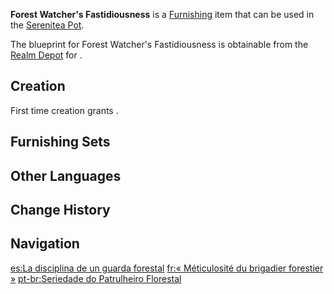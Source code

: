 {{Furnishing Infobox
|id             = 362233
|image          = Item Forest Watcher's Fastidiousness.png
|category       = Small Furnishing
|subcategory    = Ornament
|quality        = 4
|adeptal_energy = 90
|load           = 338
|reduced_load   = 254
|description    = A precise piece of laboratory equipment of appropriate size that appears to have the ability to automatically replenish the liquid in the main compartment. The containers at the sides can store two different kinds of potions to improve the overall safety of the equipment. Apart from using it for long-term research and observations, it can also be used to cultivate hydrophilic plants, or even act as a fish tank.
|mention        = 
|blueprint      = Realm Depot
|source1        = 
}}
'''Forest Watcher's Fastidiousness''' is a [[Furnishing]] item that can be used in the [[Serenitea Pot]].

The blueprint for Forest Watcher's Fastidiousness is obtainable from the [[Realm Depot]] for {{Item|Realm Currency|24|x=240}}.

==Creation==
First time creation grants {{Item|Trust|24|x=90}}.
{{Recipe
|type = Creation
|time = 16h
|White Iron Chunk = 4
|Iron Chunk = 4
|sort = White Iron Chunk;Iron Chunk
}}

==Furnishing Sets==
{{Craft Usage|type=Furnishing Set}}

==Other Languages==
{{Other Languages
|default_hidden = 1
|en      = Forest Watcher's Fastidiousness
|zhs     = 「巡林官的严谨」
|zhs_rm  = "Xúnlín-guān de Yánjǐn"
|zht     = 「巡林官的嚴謹」
|zht_rm  = "Xúnlín-guān de Yánjǐn"
|ja      = 「レンジャー長の厳密さ」
|ja_rm   = "Renjaa-chou no Genmitsusa"{{Assumed}}
|ko      = 「숲의 순찰관의 근엄」
|ko_rm   = "Sup-ui Sunchalgwan-ui Geuneom"
|es      = La disciplina de un guarda forestal
|fr      = «&nbsp;Méticulosité du brigadier forestier&nbsp;»
|ru      = Строгость лесного стража
|th      = "ความเข้มงวดของหัวหน้าเจ้าหน้าที่พิทักษ์ป่า"
|th_rm   = 
|vi      = Đội Trưởng Kiểm Lâm Cẩn Trọng
|de      = „Die Gewissenhaftigkeit des Waldhütermeisters“
|id      = Ketegasan Penjaga Hutan
|pt      = Seriedade do Patrulheiro Florestal
|tr      = Orman Gözcüsünün Titizliği
|it      = Pignoleria del Guardiano della foresta
}}

==Change History==
{{Change History|3.2}}

==Navigation==
{{Furnishing Navbox|interior}}

[[es:La disciplina de un guarda forestal]]
[[fr:« Méticulosité du brigadier forestier »]]
[[pt-br:Seriedade do Patrulheiro Florestal]]
